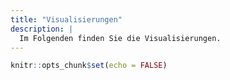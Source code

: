 ```yaml
---
title: "Visualisierungen"
description: |
  Im Folgenden finden Sie die Visualisierungen.
---
```



```r
knitr::opts_chunk$set(echo = FALSE)
```

